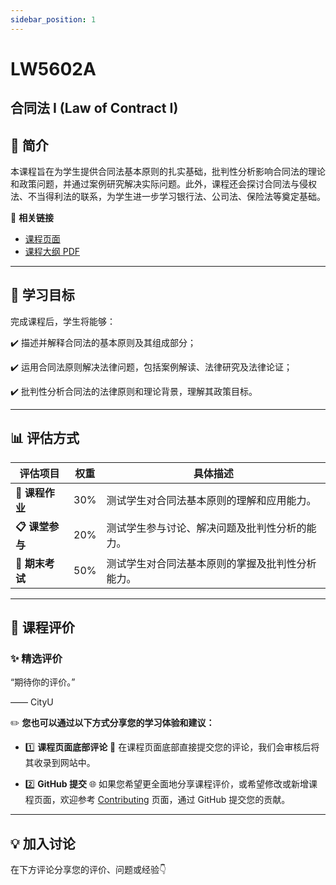 ```yaml
---
sidebar_position: 1
---
```


# LW5602A
## 合同法 I (Law of Contract I)

## **📘 简介**
本课程旨在为学生提供合同法基本原则的扎实基础，批判性分析影响合同法的理论和政策问题，并通过案例研究解决实际问题。此外，课程还会探讨合同法与侵权法、不当得利法的联系，为学生进一步学习银行法、公司法、保险法等奠定基础。

🔗 **相关链接**
- [课程页面](https://www.cityu.edu.hk/catalogue/pg/202425/course/LW5602A.htm)
- [课程大纲 PDF](https://www.cityu.edu.hk/catalogue/pg/202425/course/LW5602A.pdf)

---

## **🎯 学习目标**

完成课程后，学生将能够：

✔️ 描述并解释合同法的基本原则及其组成部分；

✔️ 运用合同法原则解决法律问题，包括案例解读、法律研究及法律论证；

✔️ 批判性分析合同法的法律原则和理论背景，理解其政策目标。

---

## **📊 评估方式**

| **评估项目**         | **权重** | **具体描述**                                                                                       |
|---------------------|---------|---------------------------------------------------------------------------------------------------|
| **📂 课程作业**       | 30%     | 测试学生对合同法基本原则的理解和应用能力。                                                           |
| **📋 课堂参与**       | 20%     | 测试学生参与讨论、解决问题及批判性分析的能力。                                                         |
| **📂 期末考试**       | 50%     | 测试学生对合同法基本原则的掌握及批判性分析能力。                                                       |

---

## **💬 课程评价**

### ✨ **精选评价**
<div className={commentStyles.commentBox}>
    <p className={commentStyles.commentText}>
        “期待你的评价。”
    </p>
    <p className={commentStyles.commentAuthor}>—— CityU</p>
</div>

✏️ **您也可以通过以下方式分享您的学习体验和建议：**

- 1️⃣ **课程页面底部评论**
💬 在课程页面底部直接提交您的评论，我们会审核后将其收录到网站中。

- 2️⃣ **GitHub 提交**
🌐 如果您希望更全面地分享课程评价，或希望修改或新增课程页面，欢迎参考 [Contributing](https://penjc.github.io/cityU-navigator/contributing) 页面，通过 GitHub 提交您的贡献。

---

## **💡 加入讨论**

在下方评论分享您的评价、问题或经验👇
<Utterances />
